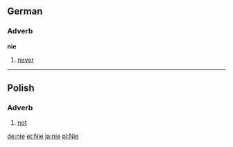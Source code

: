 ==German==
===Adverb===
'''nie'''
# [[never]]

----
==Polish==
===Adverb===
# [[not]]

[[de:nie]]
[[et:Nie]]
[[ja:nie]]
[[pl:Nie]]